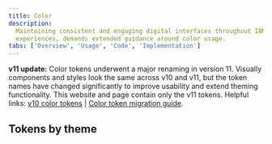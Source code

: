 ```yaml
---
title: Color
description:
  Maintaining consistent and engaging digital interfaces throughout IBM, whether applications or
  experiences, demands extended guidance around color usage.
tabs: ['Overview', 'Usage', 'Code', 'Implementation']
---
```


<InlineNotification>

**v11 update:** Color tokens underwent a major renaming in version 11. Visually components and
styles look the same across v10 and v11, but the token names have changed significantly to improve
usability and extend theming functionality. This website and page contain only the v11 tokens.
Helpful links: [v10 color tokens](https://v10.carbondesignsystem.com/guidelines/color/usage) |
[Color token migration guide](/migrating/guide/design#color-tokens-breaking).

</InlineNotification>

## Tokens by theme

<ColorTokenTable />

